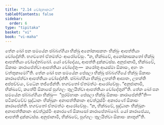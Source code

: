 ```yaml
---
title: "2.14 චෝදනාකථා"
tableOfContents: false
sidebar:
  order: 6
type: "tipitaka"
basket: "vi"
book: "vi-maha"
---
```



<DynamicBreadcrumb />

<Division number="153" book="vi-maha">

<Paragraph number="639" book="vi-maha">
තේන ඛෝ පන සමයේන ඡබ්බග්ගියා භික්ඛූ අනෝකාසකතං භික්ඛුං ආපත්තියා චෝදේන්ති. භගවතෝ ඒතමත්ථං ආරෝචේසුං. “න, භික්ඛවේ, අනෝකාසකතෝ භික්ඛු ආපත්තියා චෝදේතබ්බෝ. යෝ චෝදේය්‍ය, ආපත්ති දුක්කටස්ස. අනුජානාමි, භික්ඛවේ, ඕකාසං කාරාපේත්වා ආපත්තියා චෝදේතුං—  කරෝතු ආයස්මා ඕකාසං, අහං තං වත්තුකාමෝ”ති.
</Paragraph>

<Paragraph number="640" book="vi-maha">
තේන ඛෝ පන සමයේන පේසලා භික්ඛූ ඡබ්බග්ගියේ භික්ඛූ ඕකාසං කාරාපේත්වා ආපත්තියා චෝදේන්ති. ඡබ්බග්ගියා භික්ඛූ ලභන්ති ආඝාතං, ලභන්ති අප්පච්චයං, වධේන තජ්ජේන්ති. භගවතෝ ඒතමත්ථං ආරෝචේසුං. “අනුජානාමි, භික්ඛවේ, කතේපි ඕකාසේ පුග්ගලං තුලයිත්වා ආපත්තියා චෝදේතුන්”ති.
</Paragraph>

<Paragraph number="641" book="vi-maha">
තේන ඛෝ පන සමයේන ඡබ්බග්ගියා භික්ඛූ—  “පුරම්හාකං පේසලා භික්ඛූ ඕකාසං කාරාපේන්තී”ති—  පටිකච්චේව සුද්ධානං භික්ඛූනං අනාපත්තිකානං අවත්ථුස්මිං අකාරණේ ඕකාසං කාරාපේන්ති. භගවතෝ ඒතමත්ථං ආරෝචේසුං. “න, භික්ඛවේ, සුද්ධානං භික්ඛූනං අනාපත්තිකානං අවත්ථුස්මිං අකාරණේ ඕකාසෝ කාරාපේතබ්බෝ. යෝ කාරාපේය්‍ය, ආපත්ති දුක්කටස්ස. අනුජානාමි, භික්ඛවේ, පුග්ගලං තුලයිත්වා ඕකාසං කාතුන්”ති.
</Paragraph>
</Division>